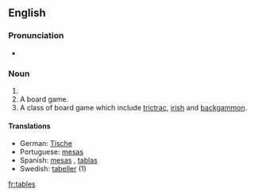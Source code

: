 ==English==

===Pronunciation===
*{{audio|en-us-tables.ogg|Audio (US)}}

===Noun===
#{{plural of|[[table]]}}
#A board game.
#A class of board game which include [[trictrac]], [[irish]] and [[backgammon]].

====Translations====
*German: [[Tische]]
*Portuguese: [[mesas]]
*Spanish: [[mesas#Spanish|mesas]] , [[tablas]]
*Swedish: [[tabeller]] (1)

[[fr:tables]]